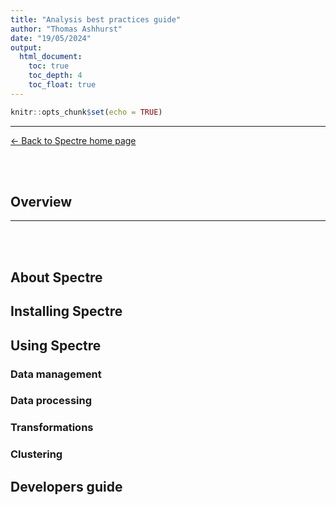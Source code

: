 ```yaml
---
title: "Analysis best practices guide"
author: "Thomas Ashhurst"
date: "19/05/2024"
output:
  html_document:
    toc: true
    toc_depth: 4
    toc_float: true
---
```


```r
knitr::opts_chunk$set(echo = TRUE)
```

------------------------------------------------------------------------

[\<- Back to Spectre home page](https://immunedynamics.io/spectre)

<br /> <br />

## Overview

------------------------------------------------------------------------


<br />
<br />


## About Spectre

## Installing Spectre

## Using Spectre

### Data management
### Data processing
### Transformations
### Clustering

## Developers guide


